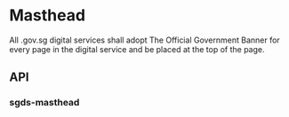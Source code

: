 
<Meta of={MastheadStories} />

# Masthead

All .gov.sg digital services shall adopt The Official Government Banner for every page in the digital service and be placed at the top of the page.

<Canvas>
  <Story of={MastheadStories.Basic} />
</Canvas>

## API

### sgds-masthead

<Controls />
